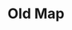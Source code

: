 ---
title: "Old Map"
meta_title: "Old Map craft"
description: "Craft de Old Map"
rank: "s"
draft: false
name: "Old Map"
recipe_img: "https://wiki.pokexgames.com/images/b/ba/Old_Map4.png"
level: 100
craft_time: 3600
result: 1
value_npc: 1
ingredients:
  - name: "Corrupted Gold Bar"
    quantity: 3
    item_img: "https://wiki.pokexgames.com/images/9/9d/Corrupted_Gold_Bar.png"
    value_npc: 1
  - name: "Petite Leaves"
    quantity: 5
    item_img: "https://wiki.pokexgames.com/images/e/e4/Petite_Leaves.png"
    value_npc: 1
  - name: "Elefish Fin"
    quantity: 3
    item_img: "https://wiki.pokexgames.com/images/1/1f/Elefish_Fin.png"
    value_npc: 1
  - name: "Corrupted Ice Orb"
    quantity: 2
    item_img: "https://wiki.pokexgames.com/images/3/3f/Corrupted-Ice-Orb.gif"
    value_npc: 1
---